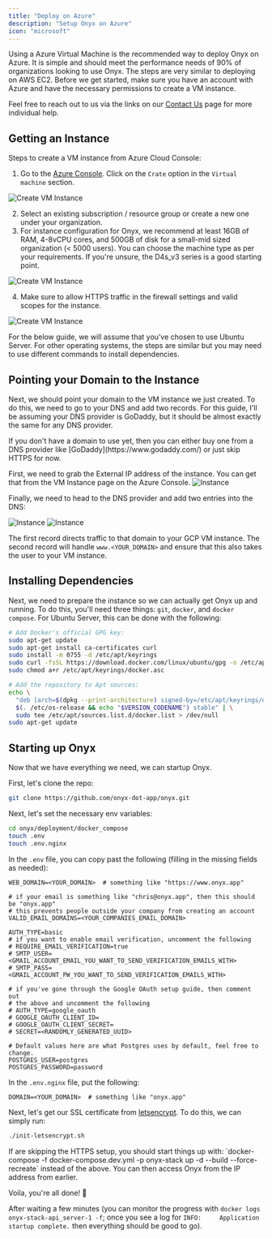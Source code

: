 ```yaml
---
title: "Deploy on Azure"
description: "Setup Onyx on Azure"
icon: "microsoft"
---
```


Using a Azure Virtual Machine is the recommended way to deploy Onyx on Azure. It is simple and should meet the performance needs of 90% of organizations looking to use Onyx. The steps are very similar to deploying on AWS EC2. Before we get started, make sure you have an account with Azure and have the necessary permissions to create a VM instance.

Feel free to reach out to us via the links on our [Contact Us](https://docs.onyx.app/contact_us) page for more individual help.

## Getting an Instance

Steps to create a VM instance from Azure Cloud Console:

1. Go to the [Azure Console](https://portal.azure.com/#home). Click on the `Crate` option in the `Virtual machine` section.

![Create VM Instance](/images/setup_guides/azure/create-vm.png)

2. Select an existing subscription / resource group or create a new one under your organization.
3. For instance configuration for Onyx, we recommend at least 16GB of RAM, 4-8vCPU cores, and 500GB of disk for a small-mid sized organization (< 5000 users). You can choose the machine type as per your requirements.
   If you're unsure, the D4s_v3 series is a good starting point.

![Create VM Instance](/images/setup_guides/azure/create-vm-2.png)

4. Make sure to allow HTTPS traffic in the firewall settings and valid scopes for the instance.

![Create VM Instance](/images/setup_guides/azure/create-vm-3.png)

For the below guide, we will assume that you’ve chosen to use Ubuntu Server. For other operating systems, the steps
are similar but you may need to use different commands to install dependencies.

## Pointing your Domain to the Instance

Next, we should point your domain to the VM instance we just created. To do this, we need to go to your DNS and add two records.
For this guide, I'll be assuming your DNS provider is GoDaddy, but it should be almost exactly the same for any DNS provider.

<Info>
  If you don't have a domain to use yet, then you can either buy one from a DNS
  provider like [GoDaddy](https://www.godaddy.com/) or just skip HTTPS for now.
</Info>

First, we need to grab the External IP address of the instance. You can get that from the VM Instance page on the Azure Console.
![Instance](/images/setup_guides/azure/instance-ip.png)

Finally, we need to head to the DNS provider and add two entries into the DNS:

![Instance](/images/setup_guides/gcp/ARecord.png)
![Instance](/images/setup_guides/gcp/CnameRecord.png)

The first record directs traffic to that domain to your GCP VM instance. The second record will handle
`www.<YOUR_DOMAIN>` and ensure that this also takes the user to your VM instance.

## Installing Dependencies

Next, we need to prepare the instance so we can actually get Onyx up and running. To do this, you'll
need three things: `git`, `docker`, and `docker compose`. For Ubuntu Server, this can be done with the following:

```bash
# Add Docker's official GPG key:
sudo apt-get update
sudo apt-get install ca-certificates curl
sudo install -m 0755 -d /etc/apt/keyrings
sudo curl -fsSL https://download.docker.com/linux/ubuntu/gpg -o /etc/apt/keyrings/docker.asc
sudo chmod a+r /etc/apt/keyrings/docker.asc

# Add the repository to Apt sources:
echo \
  "deb [arch=$(dpkg --print-architecture) signed-by=/etc/apt/keyrings/docker.asc] https://download.docker.com/linux/ubuntu \
  $(. /etc/os-release && echo "$VERSION_CODENAME") stable" | \
  sudo tee /etc/apt/sources.list.d/docker.list > /dev/null
sudo apt-get update
```

## Starting up Onyx

Now that we have everything we need, we can startup Onyx.

First, let's clone the repo:

```bash
git clone https://github.com/onyx-dot-app/onyx.git
```

Next, let's set the necessary env variables:

```bash
cd onyx/deployment/docker_compose
touch .env
touch .env.nginx
```

In the `.env` file, you can copy past the following (filling in the missing fields as needed):

```
WEB_DOMAIN=<YOUR_DOMAIN>  # something like "https://www.onyx.app"

# if your email is something like "chris@onyx.app", then this should be "onyx.app"
# this prevents people outside your company from creating an account
VALID_EMAIL_DOMAINS=<YOUR_COMPANIES_EMAIL_DOMAIN>

AUTH_TYPE=basic
# if you want to enable email verification, uncomment the following
# REQUIRE_EMAIL_VERIFICATION=true
# SMTP_USER=<GMAIL_ACCOUNT_EMAIL_YOU_WANT_TO_SEND_VERIFICATION_EMAILS_WITH>
# SMTP_PASS=<GMAIL_ACCOUNT_PW_YOU_WANT_TO_SEND_VERIFICATION_EMAILS_WITH>

# if you've gone through the Google OAuth setup guide, then comment out
# the above and uncomment the following
# AUTH_TYPE=google_oauth
# GOOGLE_OAUTH_CLIENT_ID=
# GOOGLE_OAUTH_CLIENT_SECRET=
# SECRET=<RANDOMLY_GENERATED_UUID>

# Default values here are what Postgres uses by default, feel free to change.
POSTGRES_USER=postgres
POSTGRES_PASSWORD=password
```

In the `.env.nginx` file, put the following:

```
DOMAIN=<YOUR_DOMAIN>  # something like "onyx.app"
```

Next, let's get our SSL certificate from [letsencrypt](https://letsencrypt.org/). To do this, we can simply run:

```bash
./init-letsencrypt.sh
```

<Info>
  If are skipping the HTTPS setup, you should start things up with:
  `docker-compose -f docker-compose.dev.yml -p onyx-stack up -d --build
  --force-recreate` instead of the above. You can then access Onyx from the IP
  address from earlier.
</Info>

Voila, you're all done! 🎉

After waiting a few minutes (you can monitor the progress with
`docker logs onyx-stack-api_server-1 -f`; once you see a log for
`INFO:     Application startup complete.` then everything should be good to go).
